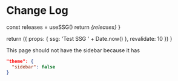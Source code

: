# Change Log


  const releases = useSSG()
  return <i>{releases}</i>
}

  return ({ props: { ssg: 'Test SSG ' + Date.now() }, revalidate: 10 })
}

<ReleasesRenderer/>

This page should not have the sidebar because it has

```json
"theme": {
  "sidebar": false
}
```
